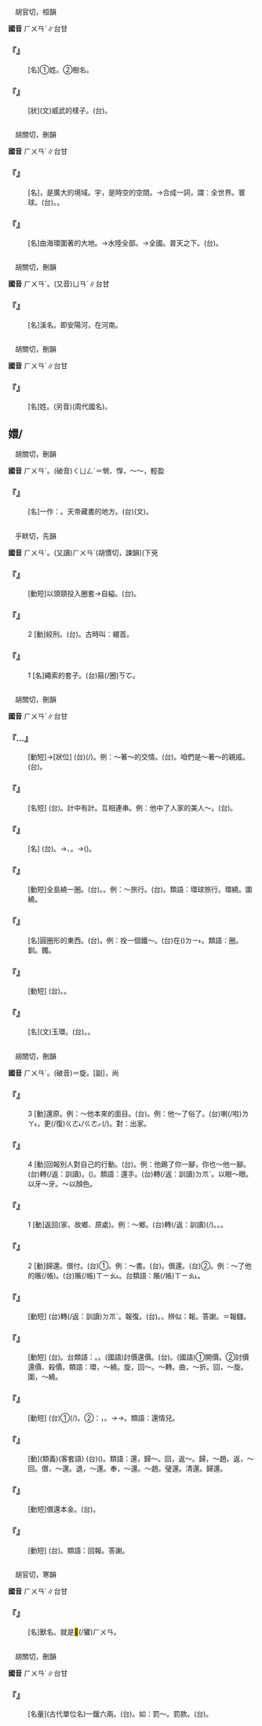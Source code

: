 
=={{ruby|桓|ㄏㄨㄢˊ}}==

　胡官切，桓韻

'''國音''' <rt>ㄏㄨㄢˊ</rt>∥台甘

    

==='''『{{ruby|桓|ㄏㄨㄢˊ}}』'''===
: [名]①姓。②樹名。
    

==='''『{{ruby|桓|ㄏㄨㄢˊ}}{{ruby|桓|ㄏㄨㄢˊ}}』'''===
: [狀](文)威武的樣子。(台){{ruby|武|ㆠㄨˋ}}{{ruby|人|ㆢㄧㄣˊ/ㄌㄧㄣˊ}}{{ruby|有|ㄨ˫}}{{ruby|威|ㄨㄧ}}{{ruby|勢|ㄙㆤ˪}}{{ruby|丌|ㆤ}}{{ruby|款|ㄎㄨㄢˋ}}。
    

=={{ruby|寰|ㄏㄨㄢˊ}}==

　胡關切，刪韻

'''國音''' <rt>ㄏㄨㄢˊ</rt>∥台甘

    

==='''『{{ruby|寰|ㄏㄨㄢˊ}}{{ruby|宇|ㄩˇ}}』'''===
: [名]{{ruby|寰|ㄏㄨㄢˊ}}，是廣大的境域。宇，是時空的空間。→合成一詞，謂：全世界。寰球。(台){{ruby|寰|ㄏㄨㄢˊ}}{{ruby|球|ㄍㄧㄨˊ}}。{{ruby|全|ㄗㄨㄢˊ}}{{ruby|世|ㄙㆤ˪/ㄒㄧ˪}}{{ruby|界|ㄍㄞ˪}}。
    

==='''『{{ruby|寰|ㄏㄨㄢˊ}}{{ruby|海|ㄏㄞˇ}}』'''===
: [名]由海環圍著的大地。→水陸全部。→全國。普天之下。(台){{ruby|海|ㄏㄞˋ}}{{ruby|內|ㄌㄞ˫}}。
    

=={{ruby|洹|ㄏㄨㄢˊ}}==

　胡關切，刪韻

'''國音''' <rt>ㄏㄨㄢˊ</rt>。(又音)<rt>ㄩㄢˊ</rt>∥台甘

    

==='''『{{ruby|洹|ㄏㄨㄢˊ}}{{ruby|水|ㄕㄨㄟˇ}}』'''===
: [名]溪名。即安陽河，在河南。
    

=={{ruby|郇|ㄏㄨㄢˊ}}==

　胡關切，刪韻

'''國音''' <rt>ㄏㄨㄢˊ</rt>∥台甘

    

==='''『{{ruby|郇|ㄏㄨㄢˊ}}』'''===
: [名]姓。(另音){{ruby|郇|ㄒㄩㄣˊ}}(周代國名)。
    

==嬛/{{ruby|鬟|ㄏㄨㄢˊ}}==

　胡關切，刪韻

'''國音''' <rt>ㄏㄨㄢˊ</rt>。(破音)<rt>ㄑㄩㄥˊ</rt>＝煢、惸{{ruby|。|ㄒㄩㄢ}}，～～，輕盈

    

==='''『{{ruby|<mark>&#xf98e6;</mark>|ㄌㄤˊ}}{{ruby|嬛|ㄏㄨㄢˊ}}』'''===
: [名]一作：{{ruby|瑯|ㄌㄤˊ}}{{ruby|嬛|ㄏㄨㄢˊ}}。天帝藏書的地方。(台){{ruby|<mark>&#xf98e6;</mark>|ㄌㆲˊ}}{{ruby|嬛|ㄏㄨㄢˊ}}(文)。
    

=={{ruby|繯|ㄏㄨㄢˊ}}==

　乎畎切，先韻

'''國音''' <rt>ㄏㄨㄢˊ</rt>。(又讀)<rt>ㄏㄨㄢˋ</rt>(胡慣切，諫韻){{ruby|。|ㄒㄩㄢˋ}}(下兗

    

==='''『{{ruby|投|ㄊㄡˊ}}{{ruby|繯|ㄏㄨㄢˊ}}』'''===
: [動短]以頭頸投入圈套→自縊。(台){{ruby|上|ㄒㄧㆲ˫}}{{ruby|吊|ㄉㄧㄠ˪}}{{ruby|自|ㄗㄨ˫}}{{ruby|殺|ㄙㄚㆵ}}。
    

==='''『{{ruby|繯|ㄏㄨㄢˊ}}』'''===
:2  [動]絞刑。(台){{ruby|推|ㄘㄨㄧ}}{{ruby|死|ㄒㄧˋ}}。古時叫：繯首。
    

==='''『{{ruby|繯|ㄏㄨㄢˊ}}』'''===
:1  [名]繩索的套子。(台){{ruby|用|ㄧㄥ˫/ㄧㆲ˫}}{{ruby|索|ㄙㄜㆷ}}{{ruby|仔|ㄚ}}{{ruby|做|ㄗㄨㆤ˪/ㄗㄜ˪}}{{ruby|丌|ㆤ}}{{ruby|圓|ㆪˊ}}箍(/圈)<rt>ㄎㆦ</rt>。
    

=={{ruby|環|ㄏㄨㄢˊ}}==

　胡關切，刪韻

'''國音''' <rt>ㄏㄨㄢˊ</rt>∥台甘

    

==='''『{{ruby|套|ㄊㄠˋ}}…{{ruby|環|ㄏㄨㄢˊ}}{{ruby|兒|ㄦ}}』'''===
: [動短]→[狀位] (台){{ruby|有|ㄨ˫}}{{ruby|種|ㄐㄧㆲˋ}}{{ruby|種|ㄐㄧㆲˋ}}{{ruby|聯|ㄌㄧㄢˊ}}{{ruby|關|ㄍㄨㄢ}}(/{{ruby|關|ㄍㄨㄢ}}{{ruby|係|ㄏㆤ˫}}){{ruby|丌|ㄗㄨㄥ}}。例：～著～的交情。(台){{ruby|重|ㄉㄤ˫}}{{ruby|重|ㄉㄤ˫}}{{ruby|丌|ㆤ}}{{ruby|友|ㄧㄨˋ}}{{ruby|誼|ㆣㄧ˫}}{{ruby|關|ㄍㄨㄢ}}{{ruby|係|ㄏㆤ˫}}。咱們是～著～的親戚。(台){{ruby|咱|ㄌㄢˋ}}{{ruby|有|ㄨ˫}}{{ruby|幾|ㄍㄨㄧˋ}}{{ruby|若|ㄋㄚ˫}}{{ruby|重|ㄉㄧㄥˊ}}{{ruby|丌|ㄗㄨㄥ}}{{ruby|親|ㄑㄧㄣ}}{{ruby|情|ㄐㄧㆩˊ}}{{ruby|關|ㄍㄨㄢ}}{{ruby|係|ㄏㆤ˫}}。
    

==='''『{{ruby|連|ㄌㄧㄢˊ}}{{ruby|環|ㄏㄨㄢˊ}}{{ruby|計|ㄐㄧˋ}}』'''===
: [名短] (台){{ruby|連|ㄌㄧㄢˊ}}{{ruby|環|ㄎㄨㄢˊ/ㄏㄨㄢˊ}}{{ruby|計|ㄍㆤ˪}}。計中有計。互相連串。例：他中了人家的美人～。(台){{ruby|伊|ㄧ}}{{ruby|被|ㄅㄧ˫}}{{ruby|人|ㄌㄤˊ}}{{ruby|用|ㄧㆲ˫/ㄧㄥ˫}}{{ruby|美|ㆠㄧˋ}}{{ruby|人|ㆢㄧㄣˊ/ㄌㄧㄣˊ}}{{ruby|計|ㄍㆤ˪}}{{ruby|共|ㄍㄚ˫}}{{ruby|伊|ㄧ}}{{ruby|箍|ㄎㆦ}}{{ruby|住|ㄉㄧㄠˊ}}{{ruby|咧|ㄌㆤ˪}}。
    

==='''『{{ruby|環|ㄏㄨㄢˊ}}{{ruby|境|ㄐㄧㄥˋ}}』'''===
: [名] (台){{ruby|周|ㄐㄧㄨ}}{{ruby|圍|ㄨㄧˊ}}{{ruby|丌|ㆤ}}{{ruby|所|ㄙㆦˋ}}{{ruby|在|ㄗㄞ˫}}。→{{ruby|情|ㄐㄧㄥˊ}}{{ruby|形|ㄏㄧㄥˊ}}、{{ruby|狀|ㄗㆲ˫}}{{ruby|況|ㄏㆲˋ}}。→({{ruby|多|ㄉㄜ}}{{ruby|指|ㄐㄧˋ/ㄍㄧˋ}}){{ruby|家|ㄍㄚ}}{{ruby|庭|ㄉㄧㄥˊ}}{{ruby|丌|ㆤ}}{{ruby|經|ㄍㄧㄥ}}{{ruby|濟|ㄗㆤ˪}}{{ruby|狀|ㄗㆲ˫}}{{ruby|況|ㄏㆲˋ}}。
    

==='''『{{ruby|環|ㄏㄨㄢˊ}}{{ruby|島|ㄉㄠˇ}}』'''===
: [動短]全島繞一圈。(台){{ruby|環|ㄎㄨㄢˊ}}{{ruby|島|ㄉㄜˋ}}。{{ruby|全|ㄗㄨㄢˊ}}{{ruby|島|ㄉㄜˋ}}{{ruby|踅|ㄙㆤㆷ ͘}}{{ruby|一|ㄐㄧㆵ ͘}}{{ruby|輪|ㄌㄧㄣ˪}}。例：～旅行。(台){{ruby|遊|ㄧㄨˊ}}{{ruby|遍|ㄆㄧㄢ˪}}{{ruby|全|ㄗㄨㄢˊ}}{{ruby|島|ㄉㄜˋ}}{{ruby|丌|ㆤ}}{{ruby|旅|ㄌㄨˋ/ㄌㄧˋ}}{{ruby|行|ㄏㄧㄥˊ}}。類語：環球旅行。環繞。圍繞。
    

==='''『{{ruby|環|ㄏㄨㄢˊ}}{{ruby|兒|ㄦ}}』'''===
: [名]圓圈形的東西。(台){{ruby|圓|ㆪˊ}}{{ruby|箍|ㄎㆦ}}{{ruby|仔|ㄚ}}。例：拴一個鐵～。(台)在({{ruby|/|ㆣㄧㄢˊ}})<rt>ㄉㄧ˫</rt>{{ruby|窗|ㄊㄤ}}{{ruby|仔|ㄚ}}{{ruby|簾|ㄌㄧˊ}}{{ruby|結|ㄍㄚㆵ}}{{ruby|一|ㄐㄧㆵ ͘}}{{ruby|個|ㆤˊ}}{{ruby|鐵|ㄊㄧㆷ}}{{ruby|箍|ㄎㆦ}}{{ruby|仔|ㄗㄨㄟˇ}}。類語：圈。釧。鐲。
    

==='''『{{ruby|環|ㄏㄨㄢˊ}}{{ruby|視|ㄕˋ}}』'''===
: [動短] (台){{ruby|看|ㄎㄨㆩ˪}}{{ruby|看|ㄎㄨㆩ˪}}{{ruby|周|ㄐㄧㄨ}}{{ruby|圍|ㄨㄧˊ}}。{{ruby|四|ㄒㄧ˪}}{{ruby|周|ㄐㄧㄨ}}{{ruby|圍|ㄨㄧˊ}}{{ruby|攏|ㄌㆲˋ}}{{ruby|看|ㄎㄨㆩ˪}}{{ruby|看|ㄎㄨㆩ˪}}{{ruby|咧|ㄌㆤ˪}}。
    

==='''『{{ruby|環|ㄏㄨㄢˊ}}』'''===
: [名](文)玉環。(台){{ruby|玉|ㆣㄧㆤㆶ ͘}}{{ruby|環|ㄎㄨㄢˊ}}。{{ruby|玉|ㆣㄧㆤㆶ ͘}}{{ruby|仔|ㄚ}}{{ruby|手|ㄑㄧㄨˋ}}{{ruby|環|ㄎㄨㄢˊ}}。
    

=={{ruby|還|ㄏㄨㄢˊ}}==

　胡關切，刪韻

'''國音''' <rt>ㄏㄨㄢˊ</rt>。(破音){{ruby|(文)|ㄒㄩㄢˊ}}＝旋。{{ruby|(語)|ㄏㄞˊ}}[副]，尚

    

==='''『{{ruby|還|ㄏㄨㄢˊ}}』'''===
:3  [動]還原。例：～他本來的面目。(台){{ruby|恢|ㄏㄨㆤ}}{{ruby|復|ㄏㆦㆶ}}{{ruby|原|ㆣㄨㄢˊ}}{{ruby|來|ㄌㄞˊ}}{{ruby|丌|ㆤ}}{{ruby|情|ㄐㄧㄥˊ}}{{ruby|形|ㄏㄧㄥˊ}}。例：他～了俗了。(台){{ruby|伊|ㄧ}}{{ruby|還|ㄏㄨㄢˊ}}{{ruby|俗|ㄒㄧㆦㆶ ͘}}喇(/啦)<rt>ㄌㄚ˪</rt>，{{ruby|無|ㆠㄜˊ}}更(/復)<rt>ㄍㄜ˪/ㄍㄜㆷ</rt>{{ruby|做|ㄗㄨㆤ˪/ㄗㄜ˪}}{{ruby|和|ㄏㄨㆤˊ/ㄏㆤˊ}}{{ruby|尚|ㄒㄧㆧ˫/ㄒㄧㆫ˫}}(/{{ruby|尼|ㄋㄧˊ}}{{ruby|姑|ㄍㆦ}}){{ruby|食|ㄐㄧㄚㆷ ͘}}{{ruby|菜|ㄘㄞ˪}}。對：出家。
    

==='''『{{ruby|還|ㄏㄨㄢˊ}}』'''===
:4  [動]回報別人對自己的行動。(台){{ruby|報|ㄅㄜ˪}}{{ruby|復|ㄏㆦㆶ}}。例：他踢了你一腳，你也～他一腳。(台){{ruby|共|ㄍㄚ˫}}{{ruby|躂|ㄊㄚㆵ}}{{ruby|倒|ㄉㄜ˪}}轉(/返：訓讀){{ruby|·|ㄉㆭˋ}}{{ruby|去|ㄎㄧ˪}}。({{ruby|伊|ㄧ}}{{ruby|共|ㄍㄚ˫}}{{ruby|汝|ㄌㄧˋ}}{{ruby|躂|ㄊㄚㆵ}}{{ruby|一|ㄐㄧㆵ ͘}}{{ruby|下|·ㆤ˫}}{{ruby|汝|ㄌㄧˋ}}{{ruby|亦|ㄧㄚㆷ ͘}}{{ruby|共|ㄍㄚ˫}}{{ruby|伊|ㄧ}}{{ruby|躂|ㄊㄚㆵ}}{{ruby|一|ㄐㄧㆵ ͘}}{{ruby|下|·ㆤ˫}}{{ruby|倒|ㄉㄜ˪}}{{ruby|轉|ㄉㆭˋ}}{{ruby|去|ㄎㄧ˪}})。類語：還手。(台){{ruby|扑|ㄆㄚㆷ}}{{ruby|倒|ㄉㄜ˪}}轉(/返：訓讀)<rt>ㄉㆭˋ</rt>{{ruby|去|ㄎㄧ˪}}。以眼～眼。以牙～牙。～以顏色。
    

==='''『{{ruby|還|ㄏㄨㄢˊ}}』'''===
:1  [動]返回(家、故鄉、原處)。例：～鄉。(台){{ruby|倒|ㄉㄜ˪}}轉(/返：訓讀){{ruby|·|ㄉㆭˋ}}{{ruby|去|ㄎㄧ˪}}{{ruby|鄉|ㄏㄧㆫ/ㄏㄧㆧ}}{{ruby|里|ㄌㄧˋ}}(/{{ruby|故|ㄍㆦ˪}}{{ruby|鄉|ㄏㄧㆲ}})。{{ruby|回|ㄏㄨㆤˊ}}{{ruby|鄉|ㄏㄧㆲ}}。{{ruby|回|ㄏㄨㆤˊ}}{{ruby|家|ㄍㄚ}}。
    

==='''『{{ruby|還|ㄏㄨㄢˊ}}』'''===
:2  [動]歸還。償付。(台)①{{ruby|退|ㄊㄨㆤ˪/ㄊㆤ˪}}{{ruby|還|ㄏㄢˊ/ㄏㆮˊ/ㄏㄧㄥˊ}}{{ruby|物|ㄇㆭㆷ ͘/ㄇㄧㆷ ͘}}{{ruby|件|ㄍㄧㆩ˫}}。例：～書。(台){{ruby|還|ㄏㄢˊ/ㄏㆮˊ/ㄏㄧㄥˊ/ㄏㆮˊ}}{{ruby|冊|ㄘㆤㆷ}}。償還。(台)②{{ruby|還|ㄏㄢˊ/ㄏㆮˊ/ㄏㄧㄥˊ}}{{ruby|錢|ㄐㆪˊ}}。例：～了他的賬(/帳)。(台){{ruby|還|ㄏㄢˊ/ㄏㆮˊ/ㄏㄧㄥˊ}}{{ruby|我|ㆣㄨㄚˋ}}{{ruby|欠|ㄎㄧㆰ˪}}{{ruby|伊|ㄧ}}{{ruby|丌|ㆤ}}賬(/帳)<rt>ㄒㄧㄠ˪</rt>。台類語：{{ruby|清|ㄑㄧㄥ}}賬(/帳)<rt>ㄒㄧㄠ˪</rt>。
    

==='''『{{ruby|還|ㄏㄨㄢˊ}}{{ruby|繃|ㄅㄥ}}{{ruby|子|·ㄗˇ}}』'''===
: [動短] (台){{ruby|( )|ㄅㄧㄚㆶ/ㄆㄧㄚㆶ}}{{ruby|倒|ㄉㄜ˪}}轉(/返：訓讀)<rt>ㄉㆭˋ</rt>{{ruby|去|ㄎㄧ˪}}。報復。(台){{ruby|報|ㄅㄜ˪}}{{ruby|復|ㄏㆦㆶ}}。{{ruby|報|ㄅㄜ˪}}{{ruby|仇|ㄒㄧㄨˊ}}。辨似：報{{ruby|酬|·ㄔㄡˊ}}。答謝。{{ruby|報|ㄅㄠˋ}}{{ruby|仇|ㄔㄡˊ}}＝報讎。
    

==='''『{{ruby|還|ㄏㄨㄢˊ}}{{ruby|價|ㄐㄧㄚˋ}}{{ruby|兒|ㄦ}}』'''===
: [動短] (台){{ruby|出|ㄘㄨㆵ}}{{ruby|價|ㄍㆤ˪}}。台類語：{{ruby|講|ㄍㄤˋ}}{{ruby|價|ㄍㆤ˪}}。{{ruby|<mark>&#xffa46;</mark>|ㄊㄞˊ}}{{ruby|價|ㄍㆤ˪}}。(國語)討價還價。(台){{ruby|講|ㄍㆲˋ}}{{ruby|→|ㄍㆲ}}{{ruby|價|ㄍㆤ˪}}。(國語)①開價。②討價還價、殺價。類語：環，～繞。旋，回～。～轉。曲，～折。回，～旋。圍，～繞。
    

==='''『{{ruby|還|ㄏㄨㄢˊ}}{{ruby|席|ㄒㄧˊ}}』'''===
: [動短] (台)①{{ruby|答|ㄉㄚㆴ}}{{ruby|謝|ㄒㄧㄚ˫}}{{ruby|人|ㄌㄤˊ}}{{ruby|丌|ㆤ}}{{ruby|宴|ㄧㄢ˪}}(/{{ruby|酒|ㄐㄧㄨˋ}}){{ruby|席|ㄒㄧㆵ ͘}}。②{{ruby|戲|ㄏㄧ˪}}{{ruby|稱|ㄑㄧㄥ}}：{{ruby|付|ㄏㆦ˫}}{{ruby|人|ㄌㄤˊ}}{{ruby|請|ㄑㄧㆩˋ}}{{ruby|酒|ㄐㄧㄨˋ}}{{ruby|醉|ㄗㄨㄧ˪}}，{{ruby|吐|·ㄊㆦˋ}}{{ruby|吐|ㄊㆦˋ}}{{ruby|出|ㄘㄨㆵ}}{{ruby|來|·ㄌㄞˊ}}。→{{ruby|吐|ㄊㆦ˪}}{{ruby|還|ㄏㄧㄥˊ}}{{ruby|人|·ㄌㄤˊ}}→{{ruby|還|ㄏㄨㄢˊ}}{{ruby|席|ㄒㄧㆤㆶ ͘}}。類語：還情兒。
    

==='''『{{ruby|奉|ㄈㄥˋ}}{{ruby|還|ㄏㄨㄢˊ}}』'''===
: [動](類義)(客套語) (台)({{ruby|恭|ㄍㄧㆲ}}{{ruby|恭|ㄍㄧㆲ}}{{ruby|敬|ㄍㄧㄥ˪}}{{ruby|敬|ㄍㄧㄥ˪}}){{ruby|送|ㄙㄤ˪}}{{ruby|還|ㄏㆮˊ/ㄏㄧㄥˊ/ㄏㄢˊ}}{{ruby|汝|·ㄌㄧˋ}}。類語：還，歸～。回，返～。歸，～趙。返，～回。償，～還。退，～還。奉，～還。～趙。璧還。清還。歸還。
    

==='''『{{ruby|還|ㄏㄨㄢˊ}}{{ruby|本|ㄅㄣˇ}}』'''===
: [動短]償還本金。(台){{ruby|還|ㄏㄢˊ/ㄏㆮˊ/ㄏㄧㄥˊ}}{{ruby|母|ㆠㄜˋ/ㆠㄨˋ}}{{ruby|錢|ㄐㆪˊ}}。
    

==='''『{{ruby|還|ㄏㄨㄢˊ}}{{ruby|禮|ㄌㄧˇ}}』'''===
: [動短] (台){{ruby|回|ㄏㆤˊ/ㄏㄨㆤˊ}}{{ruby|禮|ㄌㆤˋ}}。類語：回報。答謝。
    

=={{ruby|貆|ㄏㄨㄢˊ}}==

　胡官切，寒韻

'''國音''' <rt>ㄏㄨㄢˊ</rt>∥台甘

    

==='''『{{ruby|貆|ㄏㄨㄢˊ}}』'''===
: [名]獸名。就是<mark>&#xf9844;</mark>(/獾)<rt>ㄏㄨㄢ</rt>。
    

=={{ruby|鍰|ㄏㄨㄢˊ}}==

　胡關切，刪韻

'''國音''' <rt>ㄏㄨㄢˊ</rt>∥台甘

    

==='''『{{ruby|鍰|ㄏㄨㄢˊ}}』'''===
: [名量](古代單位名)一鍰六兩。(台){{ruby|錢|ㄐㆪˊ}}{{ruby|銀|ㆣㄨㄣˊ/ㆣㄧㄣˊ}}。如：罰～。罰款。(台){{ruby|罰|ㄏㄨㄚㆵ ͘}}{{ruby|錢|ㄐㆪˊ}}。
    
